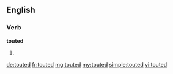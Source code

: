 ==English==

===Verb===
'''touted'''

# {{en-past of|tout}}

[[de:touted]]
[[fr:touted]]
[[mg:touted]]
[[my:touted]]
[[simple:touted]]
[[vi:touted]]